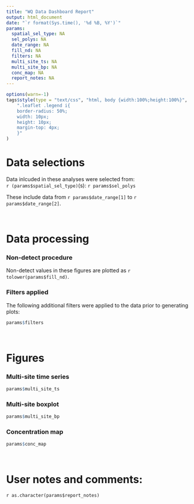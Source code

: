 ```yaml
---
title: "WQ Data Dashboard Report"
output: html_document
date: "`r format(Sys.time(), '%d %B, %Y')`"
params:
  spatial_sel_type: NA
  sel_polys: NA
  date_range: NA
  fill_nd: NA
  filters: NA
  multi_site_ts: NA
  multi_site_bp: NA
  conc_map: NA
  report_notes: NA
---
```



<style type="text/css">
.main-container {
  max-width: 1800px;
  margin-left: auto;
  margin-right: auto;
}
</style>

```r
options(warn=-1)
tags$style(type = "text/css", "html, body {width:100%;height:100%}",
	".leaflet .legend i{
	border-radius: 50%;
	width: 10px;
	height: 10px;
	margin-top: 4px;
	}"
)
```


# Data selections
Data inlcuded in these analyses were selected from:  
`r (params$spatial_sel_type)`(s):  `r params$sel_polys`  
  
These include data from `r params$date_range[1]` to `r params$date_range[2]`.  

<br>

# Data processing
### Non-detect procedure
Non-detect values in these figures are plotted as `r tolower(params$fill_nd)`.

### Filters applied
The following additional filters were applied to the data prior to generating plots:
```r
params$filters
```

<br>

# Figures
### Multi-site time series
```r
params$multi_site_ts
```

### Multi-site boxplot
```r
params$multi_site_bp
```

### Concentration map
```r
params$conc_map
```

<br>

# User notes and comments:

`r as.character(params$report_notes)`

<br>
<br>
<br>
<br>
<br>
<br>
<br>

